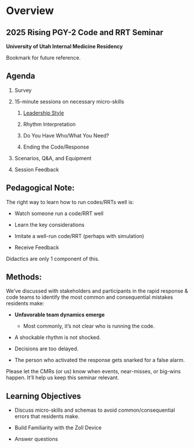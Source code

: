# Overview

## 2025 Rising PGY-2 Code and RRT Seminar {.unnumbered}

**University of Utah Internal Medicine Residency**

Bookmark for future reference.

## Agenda

1.  Survey

2.  15-minute sessions on necessary micro-skills

    1.  [Leadership Style](slides/leadership.html "slides on leadership approach")

    2.  Rhythm Interpretation

    3.  Do You Have Who/What You Need?

    4.  Ending the Code/Response

3.  Scenarios, Q&A, and Equipment

4.  Session Feedback

## Pedagogical Note: 

The right way to learn how to run codes/RRTs well is:

-   Watch someone run a code/RRT well

-   Learn the key considerations

-   Imitate a well-run code/RRT (perhaps with simulation)

-   Receive Feedback

Didactics are only 1 component of this.

## Methods: 

We’ve discussed with stakeholders and participants in the rapid response & code teams to identify the most common and consequential mistakes residents make:

-   **Unfavorable team dynamics emerge**

    -   Most commonly, it’s not clear who is running the code.

-   A shockable rhythm is not shocked.

-   Decisions are too delayed.

-   The person who activated the response gets snarked for a false alarm.

Please let the CMRs (or us) know when events, near-misses, or big-wins happen. It'll help us keep this seminar relevant.

## Learning Objectives

-   Discuss micro-skills and schemas to avoid common/consequential errors that residents make.

-   Build Familiarity with the Zoll Device

-   Answer questions
